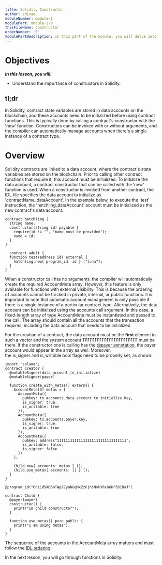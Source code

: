 ```yaml
---
title: Solidity Constructor
author: shivam
moduleNumber: module-1
modulePart: module-1-b
thisFileName: constructor
orderNumber: '5'
modulePartDescription: In this part of the module, you will delve into the basics of the Solidity programming language, which is used for building Solana programs. You will take a deep dive into foundational Solidity for solana concepts.
---
```


# Objectives

***************In this lesson, you will:*************** 

- Understand the importance of constructors in Solidity.

## tl;dr

In Solidity, contract state variables are stored in data accounts on the blockchain, and these accounts need to be initialized before using contract functions. This is typically done by calling a contract's constructor with the 'new' function. Constructors can be invoked with or without arguments, and the compiler can automatically manage accounts when there's a single instance of a contract type.

# Overview

Solidity contracts are linked to a data account, where the contract's state variables are stored on the blockchain. Prior to calling other contract functions that require it, this account must be initialized. To initialize the data account, a contract constructor that can be called with the 'new' function is used.
When a constructor is invoked from another contract, the IDL file specifies the data account to initialize as 'contractName_dataAccount'. In the example below, to execute the 'test' instruction, the 'hatchling_dataAccount' account must be initialized as the new contract's data account.

```soldity
contract hatchling {
  string name;
  constructor(string id) payable {
    require(id != "", "name must be provided");
    name = id;
  }
}
  
  contract adult {
  function test(address id) external {
    hatchling.new{ program_id: id } ("luna");
  }
}
```

When a constructor call has no arguments, the compiler will automatically create the required AccountMeta array. However, this feature is only available for functions with external visibility. This is because the ordering of accounts cannot be tracked in private, internal, or public functions. It is important to note that automatic account management is only possible if there is a single instance of a particular contract type.
Alternatively, the data account can be initialized using the accounts call argument. In this case, a fixed-length array of type AccountMeta must be instantiated and passed to the call. The array should contain all the accounts that the transaction requires, including the data account that needs to be initialized.

For the creation of a contract, the data account must be the **first** element in such a vector and the system account 11111111111111111111111111111111 must be there. If the constructor one is calling has the [@payer annotation](https://solang.readthedocs.io/en/v0.3.3/targets/solana.html#payer-seeds-bump), the payer account would appear in the array as well. Moreover, the is_signer and is_writable bool flags need to be properly set, as shown:

```soldity
import 'solana';
contract creator {
  @mutableSigner(data_account_to_initialize)
  @mutableSigner(payer)

  function create_with_metas() external {
    AccountMeta[3] metas = [
      AccountMeta({
        pubkey: tx.accounts.data_account_to_initialize.key,
        is_signer: true,
        is_writable: true
      }),
      AccountMeta({
        pubkey: tx.accounts.payer.key,
        is_signer: true,
        is_writable: true
      }),
      AccountMeta({
        pubkey: address"11111111111111111111111111111111",
        is_writable: false,
        is_signer: false
      })
    ];

    Child.new{ accounts: metas } ();
    Child.use_metas{ accounts: [] } ();
  }
}

@program_id("Chi1d5XD6nTAp2EyaNGqMxZzUjh6NvhXRxbGHP3D1RaT")

contract Child {
  @payer(payer)
  constructor() {
    print("In child constructor");
  }

  function use_metas() pure public {
    print("I am using metas");
  }
}
```

The sequence of the accounts in the AccountMeta array matters and must follow the [IDL ordering](https://solang.readthedocs.io/en/v0.3.3/targets/solana.html#account-management).

In the next lesson, you will go through functions in Solidity.